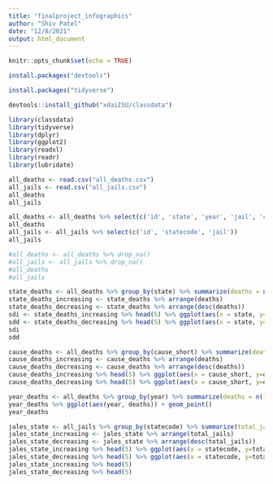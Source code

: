 ```yaml
---
title: "finalproject_infographics"
author: "Shiv Patel"
date: "12/8/2021"
output: html_document
---
```


```r
knitr::opts_chunk$set(echo = TRUE)
```

```r
install.packages("devtools")
```
```r
install.packages("tidyverse")
```

```r
devtools::install_github("xdaiISU/classdata")
```

```r
library(classdata)
library(tidyverse)
library(dplyr)
library(ggplot2)
library(readxl)
library(readr)
library(lubridate)
```
```r
all_deaths <- read.csv("all_deaths.csv")
all_jails <- read.csv("all_jails.csv")
all_deaths
all_jails
```

```r
all_deaths <- all_deaths %>% select(c('id', 'state', 'year', 'jail', 'cause_short', 'age', 'race', 'gender'))
all_deaths
all_jails <- all_jails %>% select(c('id', 'statecode', 'jail'))
all_jails
```

```r
#all_deaths <- all_deaths %>% drop_na()
#all_jails <- all_jails %>% drop_na()
#all_deaths
#all_jails
```

```r
state_deaths <- all_deaths %>% group_by(state) %>% summarize(deaths = n())
state_deaths_increasing <- state_deaths %>% arrange(deaths)
state_deaths_decreasing <- state_deaths %>% arrange(desc(deaths))
sdi <- state_deaths_increasing %>% head(5) %>% ggplot(aes(x = state, y=deaths)) + geom_bar(stat="identity")
sdd <- state_deaths_decreasing %>% head(5) %>% ggplot(aes(x = state, y=deaths)) + geom_bar(stat="identity")
sdi
sdd
```
```r
cause_deaths <- all_deaths %>% group_by(cause_short) %>% summarize(deaths = n())
cause_deaths_increasing <- cause_deaths %>% arrange(deaths)
cause_deaths_decreasing <- cause_deaths %>% arrange(desc(deaths))
cause_deaths_increasing %>% head(5) %>% ggplot(aes(x = cause_short, y=deaths)) + geom_bar(stat="identity")
cause_deaths_decreasing %>% head(5) %>% ggplot(aes(x = cause_short, y=deaths)) + geom_bar(stat="identity")
```
```r
year_deaths <- all_deaths %>% group_by(year) %>% summarize(deaths = n())
year_deaths %>% ggplot(aes(year, deaths)) + geom_point()
year_deaths
```

```r
jales_state <- all_jails %>% group_by(statecode) %>% summarize(total_jails = n())
jales_state_increasing <- jales_state %>% arrange(total_jails)
jales_state_decreasing <- jales_state %>% arrange(desc(total_jails))
jales_state_increasing %>% head(5) %>% ggplot(aes(x = statecode, y=total_jails)) + geom_bar(stat="identity")
jales_state_decreasing %>% head(5) %>% ggplot(aes(x = statecode, y=total_jails)) + geom_bar(stat="identity")
jales_state_increasing %>% head(5)
jales_state_decreasing %>% head(5)
```

  
  